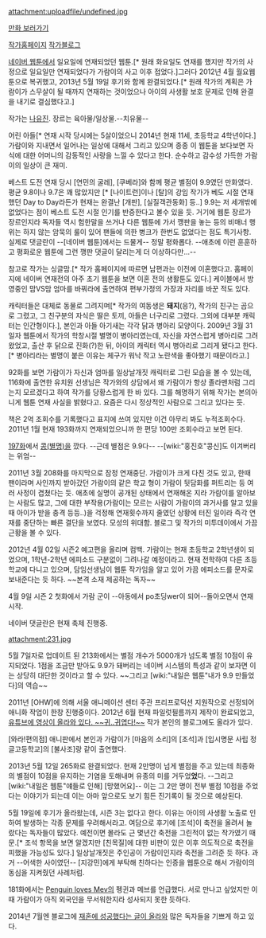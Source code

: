 attachment:uploadfile/undefined.jpg

[http://comic.naver.com/webtoon/detail.nhn?titleId=55143&seq=1&weekday=sun 만화 보러가기]

[http://ggoggo.com/ 작가홈페이지]
[http://blog.naver.com/yellpipi 작가블로그]


[[네이버 웹툰]]에서 일요일에 연재되었던 웹툰.[* 원래 화요일도 연재를 했지만 작가의 사정으로 일요일만 연재되었다가 가람이의 사고 이후 접었다.]그러다 2012년 4월 월요웹툰으로 복귀했고, 2013년 5월 19일 후기와 함께 완결되었다.[* 원래 작가의 계획은 가람이가 스무살이 될 때까지 연재하는 것이었으나 아이의 사생활 보호 문제로 인해 완결을 내기로 결심했다고.]

작가는 [[나유진]]. 장르는 육아물/일상물.--치유물--

어린 아들[* 연재 시작 당시에는 5살이었으니 2014년 현재 11세, 초등학교 4학년이다.] 가람이와 지내면서 일어나는 일상에 대해서 그리고 있으며 종종 이 웹툰을 보다보면 자식에 대한 어머니의 감동적인 사랑을 느낄 수 있다고 한다. 순수하고 감수성 가득한 가람이의 일상이 큰 재미.

베스트 도전 연재 당시 [연민의 굴레], [쿠베라]와 함께 평균 별점이 9.9였던 만화였다. 평균 9.8이나 9.7은 꽤 많았지만 [* [나이트런]이나 [탈]의 강임 작가가 베도 시절 연재했던 Day to Day라든가 현재는 완결난 [개판], [실질객관동화] 등..] 9.9는 저 세개밖에 없었다는 점이 베스트 도전 시절 인기를 반증한다고 볼수 있을 듯. 거기에 웹툰 장르가 장르인지라 독자들 역시 험한말을 쓰거나 다른 웹툰에 가서 깽판을 놓는 등의 비매너 행위는 하지 않는 암묵의 룰이 있어 팬들에 의한 병크가 한번도 없었다는 점도 특기사항. 실제로 댓글란이 --[네이버 웹툰]에서는 드물게-- 정말 평화롭다. --애초에 이런 훈훈하고 평화로운 웹툰에 그런 깽판 댓글이 달리는게 더 이상하다만...--

참고로 작가는 싱글맘.[* 작가 홈페이지에 따르면 남편과는 이전에 이혼했다고. 홈페이지에 네이버 연재전의 아주 초기 웹툰을 보면 이혼 전의 생활툰도 있다.] 케이블에서 방영중인 맘VS맘 엄마를 바꿔라에 출연하여 편부가정의 가장과 자리를 바꾼 적도 있다. 

캐릭터들은 대체로 동물로 그려지며[* 작가의 여동생은 '''돼지'''(응?), 작가의 친구는 곰으로 그렸고, 그 친구분의 자식은 딸은 토끼, 아들은 너구리로 그렸다. 그외에 대부분 캐릭터는 인간형이다.], 본인과 아들 아기새는 각각 닭과 병아리 모양이다. 2009년 3월 31일자 웹툰에서 작가의 학창시절 별명이 병아리였는데, 자신을 자연스럽게 병아리로 그려왔었고, 출산 후 닭으로 진화(?)한 뒤, 아이의 캐릭터 역시 병아리로 그리게 됐다고 한다.[* 병아리라는 별명이 붙은 이유는 체구가 워낙 작고 노란색을 좋아했기 때문이라고.]

92화를 보면 가람이가 자신과 엄마를 일상날개짓 캐릭터로 그린 모습을 볼 수 있는데, 116화에 출연한 유치원 선생님은 작가와의 상담에서 왜 가람이가 항상 졸라맨처럼 그리는지 모르겠다고 하여 작가를 당황스럽게 한 바 있다. 그를 해명하기 위해 작가는 본의아니게 웹툰 연재 사실을 밝혔다고. 요즘은 다시 정상적인 사람으로 그리고 있다는 듯.

책은 2억 조회수를 기록했다고 표지에 쓰여 있지만 이건 아무리 봐도 누적조회수다. 2011년 1월 현재 193화까지 연재되었으니까 한 편당 100만 조회수라고 보면 된다.

[http://comic.naver.com/webtoon/detail.nhn?titleId=55143&no=197 197화]에서 [[콩(별명)]]을 깠다. --근데 별점은 9.9다-- --[wiki:"홍진호"콩신]도 이겨버리는 위엄--

2011년 3월 208화를 마지막으로 잠정 연재중단. 가람이가 크게 다친 것도 있고, 한때 팬이라며 사인까지 받아갔던 가람이의 같은 학교 형이 가람이 뒷담화를 퍼트리는 등 여러 사정이 겹쳤다는 듯. 애초에 실명이 공개된 상태에서 연재해온 지라 가람이를 알아보는 사람도 많고, 그에 대한 부작용(가람이는 모르는 사람이 가람이의 과거사를 알고 있을 때 아이가 받을 충격 등등..)을 걱정해 연재횟수까지 줄였던 상황에 터진 일이라 즉각 연재를 중단하는 빠른 결단을 보였다. 모성의 위대함. 블로그 및 작가의 미투데이에서 가끔 근황을 볼 수 있다.

2012년 4월 02일 시즌2 예고편을 올리며 컴백. 가람이는 현재 초등학교 2학년생이 되었으며, 1학년-2학년 에피소드 구분없이 그려나갈 예정이라고. 현재 전학하여 다른 초등학교에 다니고 있으며, 담임선생님이 웹툰 작가임을 알고 있어 가끔 에피소드를 문자로 보내준다는 듯 하다. ~~본격 소재 제공하는 독자~~

4월 9일 시즌 2 첫화에서 가람 군이 --아동에서 po초딩wer이 되어--돌아오면서 연재 시작.

네이버 댓글란은 현재 축제 진행중.

attachment:231.jpg

5월 7일자로 업데이트 된 213화에서는 별점 개수가 5000개가 넘도록 별점 10점이 유지되었다. 1점을 조금만 받아도 9.9가 돼버리는 네이버 시스템의 특성과 같이 보자면 이는 상당히 대단한 것이라고 할 수 있다. ~~그리고 [wiki:"내일은 웹툰"내가 9.9 만들었다]의 역습~~

2011년 [OHW]에 의해 서울 애니메이션 센터 주관 프리프로덕션 지원작으로 선정되어 애니화 작업이 한창 진행중이다. 2012년 6월 현재 파일럿필름까지 제작이 완료되었고,  [http://www.youtube.com/watch?v=mMJwoSEosYY&list=LL5hWyKstj7JDzUuvKR0J1QA&feature=mh_lolz 유튜브에 영상이 올라와 있다. ~~귀..귀엽다!~~] 작가 본인의 블로그에도 올라가 있다.

[와라!편의점] 애니판에서 본인과 가람이가 [마음의 소리]의 [조석]과 [입시명문 사립 정글고등학교]의 [불사조]랑 같이 출연했다.

2013년 5월 12일 265화로 완결되었다. 현재 2만명이 넘게 별점을 주고 있는데 최종화의 별점이 10점을 유지하는 기염을 토해내며 유종의 미를 거두었'''었'''다. --그리고 [wiki:"내일은 웹툰"얘들로 인해] [망했어요]-- 이는 그 2만 명이 전부 별점 10점을 주었다는 이야기가 되는데 이는 아마 앞으로도 보기 힘든 진기록이 될 것으로 예상된다.

5월 19일에 후기가 올라왔는데, 시즌 3는 없다고 한다. 이유는 아이의 사생활 노출로 인하여 발생하는 각종 문제를 우려해서라고. 여담으로 후기에 [조석]이 축전을 올려서 놀랐다는 독자들이 많았다. 예전이면 몰라도 근 몇년간 축전을 그린적이 없는 작가였기 때문.[* 조석 항목을 보면 알겠지만 [친목질]에 대한 비판이 있은 이후 의도적으로 축전을 피했을 가능성도 있다.] 일상날개짓은 주인공이 가람이인지라 축전을 그려준 듯 하다. 과거 --어색한 사이였던-- [지강민]에게 부탁해 친하다는 인증을 웹툰으로 해서 가람이의 동심을 지켜줬던 사례처럼.

181화에서는 [[Penguin loves Mev]]의 펭귄과 메브를 언급했다. 서로 만나고 싶었지만 이 때 가람이가 아직 외국인을 무서워한지라 성사되지 못한 듯하다.

2014년 7월엔 블로그에 [http://blog.naver.com/yellpipi/220071080167 재혼에 성공했다는 글이 올라와] 많은 독자들을 기쁘게 하고 있다.

